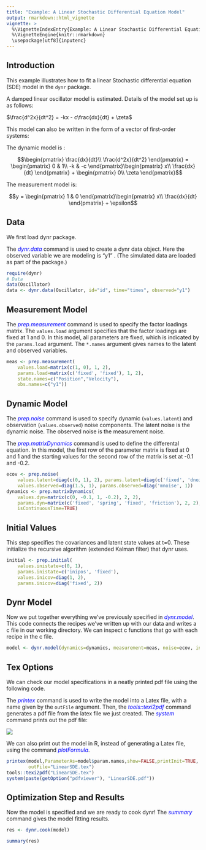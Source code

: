```yaml
---
title: "Example: A Linear Stochastic Differential Equation Model"
output: rmarkdown::html_vignette
vignette: >
  %\VignetteIndexEntry{Example: A Linear Stochastic Differential Equation Model}
  %\VignetteEngine{knitr::rmarkdown}
  \usepackage[utf8]{inputenc}
---
```


Introduction
---------------

This example illustrates how to fit a linear Stochastic differential equation (SDE) model in the `dynr` package.  

A damped linear oscillator model is estimated. Details of the model set up is as follows:

$\frac{d^2x}{dt^2} = -kx - c\frac{dx}{dt} + \zeta$

This model can also be written in the form of a vector of first-order systems:

The dynamic model is :

$$\begin{pmatrix}
\frac{dx}{dt}\\ 
\frac{d^2x}{dt^2}
\end{pmatrix} =  \begin{pmatrix}
0 & 1\\ 
-k & -c
\end{pmatrix}\begin{pmatrix}
x\\ 
\frac{dx}{dt}
\end{pmatrix} + \begin{pmatrix}
0\\ 
\zeta 
\end{pmatrix}$$

The measurement model is:

$$y = \begin{pmatrix}
1 & 0
\end{pmatrix}\begin{pmatrix}
x\\ 
\frac{dx}{dt}
\end{pmatrix} + \epsilon$$
     

Data 
---------------
We first load dynr package.

The <span style="color:blue">_dynr.data_</span> command is used to create a dynr data object.
Here the observed variable we are modeling is "y1" . (The simulated data are loaded as part of the package.)
```r
require(dynr)
# Data
data(Oscillator)
data <- dynr.data(Oscillator, id="id", time="times", observed="y1")
```
Measurement Model
---------------
The <span style="color:blue">_prep.measurement_</span> command is used to specify the factor loadings matrix. The `values.load` argument specifies that the factor loadings are fixed at 1 and 0. In this model, all parameters are fixed, which is indicated by the `params.load` argument. The `*.names` argument gives names to the latent and observed variables.

```r
meas <- prep.measurement(
	values.load=matrix(c(1, 0), 1, 2), 
	params.load=matrix(c('fixed', 'fixed'), 1, 2),
	state.names=c("Position","Velocity"),
	obs.names=c("y1"))
```

Dynamic Model
---------------

The <span style="color:blue">_prep.noise_</span> command is used to specify dynamic (`values.latent`) and observation (`values.observed`) noise components. The latent noise is the dynamic noise. The observed noise is the measurement noise.

The <span style="color:blue">_prep.matrixDynamics_</span> command is used to define the differental equation. In this model, the first row of the parameter matrix is fixed at 0 and 1 and the starting values for the second row of the matrix is set at -0.1 and -0.2.

```r
ecov <- prep.noise(
	values.latent=diag(c(0, 1), 2), params.latent=diag(c('fixed', 'dnoise'), 2), 
	values.observed=diag(1.5, 1), params.observed=diag('mnoise', 1)) 
dynamics <- prep.matrixDynamics(
	values.dyn=matrix(c(0, -0.1, 1, -0.2), 2, 2),
	params.dyn=matrix(c('fixed', 'spring', 'fixed', 'friction'), 2, 2), 
	isContinuousTime=TRUE)
```

Initial Values
---------------

This step specifies the covariances and latent state values at t=0.
These initialize the recursive algorithm (extended Kalman filter) that dynr uses.

```r
initial <- prep.initial(
	values.inistate=c(0, 1),
	params.inistate=c('inipos', 'fixed'), 
	values.inicov=diag(1, 2),
	params.inicov=diag('fixed', 2)) 

```
Dynr Model
---------------
Now we put together everything we've previously specified in <span style="color:blue">_dynr.model_</span>. This code connects the recipes we've written up with our data and writes a c file in our working directory. We can inspect c functions that go with each recipe in the c file. 

```r

model <- dynr.model(dynamics=dynamics, measurement=meas, noise=ecov, initial=initial, data=data, outfile="LinearSDE.c")
```

Tex Options
---------------
We can check our model specifications in a neatly printed pdf file using the following code.

The <span style="color:blue">_printex_</span> command is used to write the model into a Latex file, with a name given by the `outFile` argument. Then, the <span style="color:blue">_tools::texi2pdf_</span> command generates a pdf file from the latex file we just created. The <span style="color:blue">_system_</span> command prints out the pdf file:

![](LinearSDE.png)

We can also print out the model in R, instead of generating a Latex file, using the command <span style="color:blue">_plotFormula_</span>.

```r
printex(model,ParameterAs=model$param.names,show=FALSE,printInit=TRUE,
        outFile="LinearSDE.tex")
tools::texi2pdf("LinearSDE.tex")
system(paste(getOption("pdfviewer"), "LinearSDE.pdf"))
```

Optimization Step and Results
---------------

Now the model is specified and we are ready to cook dynr! The <span style="color:blue">_summary_</span> command gives the model fitting results.
```r
res <- dynr.cook(model)
```

```r
summary(res)
```
